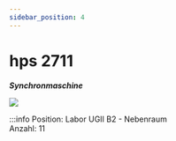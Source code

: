 ```yaml
---
sidebar_position: 4
---
```


# hps 2711
***Synchronmaschine***

[![](/image/Labore/B2/Maschinen/hps_2711_min.webp)](/image/Labore/B2/Maschinen/hps_2711.webp)


:::info
Position:   Labor UGII B2 - Nebenraum\
Anzahl:     11